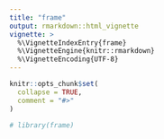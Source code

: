 ```yaml
---
title: "frame"
output: rmarkdown::html_vignette
vignette: >
  %\VignetteIndexEntry{frame}
  %\VignetteEngine{knitr::rmarkdown}
  %\VignetteEncoding{UTF-8}
---
```


```r
knitr::opts_chunk$set(
  collapse = TRUE,
  comment = "#>"
)
```

```r
# library(frame)
```
